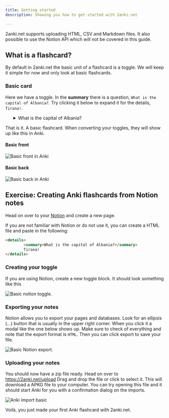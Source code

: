 ```yaml
---
title: Getting started
description: Showing you how to get started with 2anki.net

---
```


2anki.net supports uploading HTML, CSV and Markdown files. It also possible to use the Notion API
which will not be covered in this guide.

## What is a flashcard?

By default in 2anki.net the basic unit of a flashcard is a toggle. We will keep it simple for now
and only look at basic flashcards.  

### Basic card

Here we have a toggle. In the **summary** there is a question, `What is the capital of Albania?`. 
Try clicking it below to expand it for the details, `Tirana!`.

<details style="max-width: 90%; margin: 0 auto;">
        <summary>What is the capital of Albania?</summary>
        Tirana!
</details>

That is it. A basic flashcard. When converting your toggles, they will show up like this in Anki.

#### Basic front

![Basic front in Anki](../../../assets/basic_front.png)

#### Basic back

![Basic back in Anki](../../../assets/basic_back.png)


## Exercise: Creating Anki flashcards from Notion notes

Head on over to your [Notion](https://www.notion.so/) and create a new page. 

If you are not familiar with Notion or do not use it, you can create a HTML file and paste in the following:

```html
<details>
        <summary>What is the capital of Albania?</summary>
        Tirana!
</details>
```

### Creating your toggle

If you are using Notion, create a new toggle block. It should look something like this

![Basic notion toggle](../../../assets//basic_notion_toggle.png).

### Exporting your notes

Notion allows you to export your pages and databases. Look for an ellipsis (…) button that is usually in the upper right corner.
When you click it a modal like the one below shows up. Make sure to check of everything and note that the export format is `HTML`. Then you can click export to save your file.

![Basic Notion export](../../../assets/basic_notion_export.png).

### Uploading your notes

You should now have a zip file ready. Head on over to https://2anki.net/upload
Drag and drop the file or click to select it. This will download a APKG file to your computer.
You can try opening this file and it should start Anki for you with a confirmation dialog on the
imports.

![Anki import basic](../../../assets//anki_import_basic.png)

Voilà, you just made your first Anki flashcard with 2anki.net.